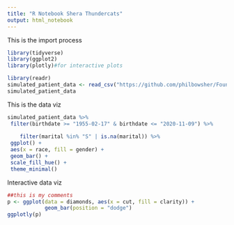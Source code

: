 ```yaml
---
title: "R Notebook Shera Thundercats"
output: html_notebook
---
```


This is the import process
```r
library(tidyverse)
library(ggplot2)
library(plotly)#for interactive plots
```

```r
library(readr)
simulated_patient_data <- read_csv("https://github.com/philbowsher/Foundation-of-the-R-Workflow-workshop-2019-09-06/raw/master/Examples/data/simulated_patient_data.csv")
simulated_patient_data
```

This is the data viz
```r
simulated_patient_data %>%
 filter(birthdate >= "1955-02-17" & birthdate <= "2020-11-09") %>%
 
    filter(marital %in% "S" | is.na(marital)) %>%
 ggplot() +
 aes(x = race, fill = gender) +
 geom_bar() +
 scale_fill_hue() +
 theme_minimal()

```

Interactive data viz

```r
##this is my comments 
p <- ggplot(data = diamonds, aes(x = cut, fill = clarity)) +
            geom_bar(position = "dodge")
ggplotly(p)

```

